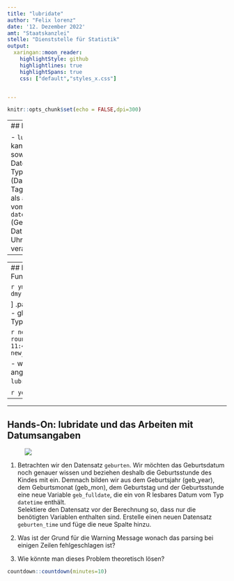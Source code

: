 ---
title: "lubridate"
author: "Felix lorenz"
date: '12. Dezember 2022'
amt: "Staatskanzlei"
stelle: "Dienststelle für Statistik"
output: 
  xaringan::moon_reader:
    highlightStyle: github
    highlightlines: true
    highlightSpans: true
    css: ["default","styles_x.css"]


---





```{r setup, include=FALSE}
knitr::opts_chunk$set(echo = FALSE,dpi=300)
```



----
## lubridate
<figure class="logo-fig logo-fig-small">
  <a href='https://lubridate.tidyverse.org' target="_blank">
    <img src='https://lubridate.tidyverse.org/logo.png' class='logo'/>
  </a>
</figure>
- Da das arbeiten mit Datumsangaben in R oft unintuitiv ist, wurde das `lubridate` Package entwickelt
- Mit `lubridate` Können Datums- und Zeitangaben deutlich einfacher verarbeitet werden, als mit base R.

- `lubridate` kann sowohl Daten vom Typ `date` (Datum auf Tagesbasis) als auch vom Typ `datetime` (Genaues Datum mit Uhrzeit) verarbeiten.

 
---
----
## lubridate: Nützliche Funktionen
<figure class="logo-fig logo-fig-small">
  <a href='https://lubridate.tidyverse.org' target="_blank">
    <img src='https://lubridate.tidyverse.org/logo.png' class='logo'/>
  </a>
</figure>
.panelset[
.panel[.panel-name[date]
- `lubridate` bietet Funktionen an, die quasi jedes Datumsformat erkennen und umwandeln kann. 
- Wichtig ist einzig die Reihenfolge (Tag-Monat-Jahr -> `dmy()`; Jahr-Monat-Tag -> `ymd()`)
```{r, message=FALSE}
library(lubridate)
```

```{r, echo=TRUE}
ymd("20221212")
dmy("02.03.2023")
```


]
.panel[.panel-name[datetime]
-  gleiches gilt für Daten vom Typ `datetime` (gleiches Prinzip)
```{r, echo=TRUE}
dmy_hms("02.03.2023 11:41:12 Uhr")
```
]
.panel[.panel-name[Daten runden und extrahieren]
- will man Daten auf z.B. auf Jahresbasis zusammenfassen müssen tgesaktuelle Daten gerundet werden

```{r, echo=TRUE}
new_date <- round_date(dmy_hms("02.03.2023 11:41:12 Uhr"),unit = "year")
new_date
```

- wenn nun nur das Jahr angezeigt werden soll, bietet `lubridate` ebenfalls eine Lösung

```{r, echo=TRUE}
year(new_date)
```
]
]


---
----
## Hands-On: lubridate und das Arbeiten mit Datumsangaben
<figure class="logo-fig logo-fig-small">
  <a href='https://lubridate.tidyverse.org' target="_blank">
    <img src='https://lubridate.tidyverse.org/logo.png' class='logo'/>
  </a>
</figure>
1. Betrachten wir den Datensatz `geburten`. Wir möchten das Geburtsdatum noch genauer wissen und beziehen deshalb   die Geburtsstunde des Kindes mit ein. Demnach bilden wir aus dem Geburtsjahr (geb_year), dem Geburtsmonat (geb_mon),   dem Geburtstag und der Geburtsstunde eine neue Variable `geb_fulldate`, die ein von R lesbares Datum vom Typ `datetime` enthält.<br>
Selektiere den Datensatz vor der Berechnung so, dass nur die benötigten Variablen enthalten sind.
Erstelle einen neuen Datensatz `geburten_time` und füge die neue Spalte hinzu.

2. Was ist der Grund für die Warning Message wonach das parsing bei einigen Zeilen fehlgeschlagen ist?

3. Wie könnte man dieses Problem theoretisch lösen?

```{r}
countdown::countdown(minutes=10)
```
